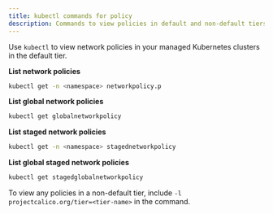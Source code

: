 ```yaml
---
title: kubectl commands for policy
description: Commands to view policies in default and non-default tiers.
---
```


Use `kubectl` to view network policies in your managed Kubernetes clusters in the default tier.

**List network policies**

```bash
kubectl get -n <namespace> networkpolicy.p
```

**List global network policies**

```bash
kubectl get globalnetworkpolicy
```

**List staged network policies**

```bash
kubectl get -n <namespace> stagednetworkpolicy
```

**List global staged network policies**

```bash
kubectl get stagedglobalnetworkpolicy
```

To view any policies in a non-default tier, include `-l projectcalico.org/tier=<tier-name>` in the command.
